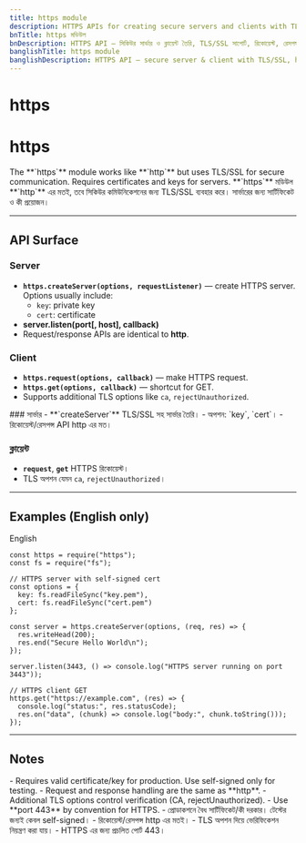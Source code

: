 ```yaml
---
title: https module
description: HTTPS APIs for creating secure servers and clients with TLS/SSL, handling requests, responses, certificates, and streaming bodies.
bnTitle: https মডিউল
bnDescription: HTTPS API — সিকিউর সার্ভার ও ক্লায়েন্ট তৈরি, TLS/SSL সাপোর্ট, রিকোয়েস্ট, রেসপন্স, সার্টিফিকেট ও স্ট্রিম হ্যান্ডলিং।
banglishTitle: https module
banglishDescription: HTTPS API — secure server & client with TLS/SSL, handle request/response, certificates, and streaming bodies.
---
```


# <I18nEnglish>https</I18nEnglish>
# <I18nBangla>https</I18nBangla>


<I18nEnglish>
The **`https`** module works like **`http`** but uses TLS/SSL for secure communication. Requires certificates and keys for servers.
</I18nEnglish>

<I18nBangla>
**`https`** মডিউল **`http`** এর মতই, তবে সিকিউর কমিউনিকেশনের জন্য TLS/SSL ব্যবহার করে। সার্ভারের জন্য সার্টিফিকেট ও কী প্রয়োজন।
</I18nBangla>



---

## API Surface

<I18nEnglish>

### Server
- **`https.createServer(options, requestListener)`** — create HTTPS server.  
  Options usually include:  
  - `key`: private key  
  - `cert`: certificate  
- **server.listen(port[, host], callback)**  
- Request/response APIs are identical to **http**.

### Client
- **`https.request(options, callback)`** — make HTTPS request.  
- **`https.get(options, callback)`** — shortcut for GET.  
- Supports additional TLS options like `ca`, `rejectUnauthorized`.

</I18nEnglish>

<I18nBangla>
### সার্ভার
- **`createServer`** TLS/SSL সহ সার্ভার তৈরি।  
- অপশন: `key`, `cert`।  
- রিকোয়েস্ট/রেসপন্স API http এর মত।

### ক্লায়েন্ট
- **`request`**, **`get`** HTTPS রিকোয়েস্ট।  
- TLS অপশন যেমন `ca`, `rejectUnauthorized`।
</I18nBangla>



---

## Examples (English only)

<Tabs defaultValue="english" className="w-full">
  <TabsList>
    <TabsTrigger value="english">English</TabsTrigger>
  </TabsList>

  <TabsContent value="english">

```bnl
const https = require("https");
const fs = require("fs");

// HTTPS server with self-signed cert
const options = {
  key: fs.readFileSync("key.pem"),
  cert: fs.readFileSync("cert.pem")
};

const server = https.createServer(options, (req, res) => {
  res.writeHead(200);
  res.end("Secure Hello World\n");
});

server.listen(3443, () => console.log("HTTPS server running on port 3443"));

// HTTPS client GET
https.get("https://example.com", (res) => {
  console.log("status:", res.statusCode);
  res.on("data", (chunk) => console.log("body:", chunk.toString()));
});
```
  </TabsContent>
</Tabs>

---

## Notes

<I18nEnglish>
- Requires valid certificate/key for production. Use self-signed only for testing.  
- Request and response handling are the same as **http**.  
- Additional TLS options control verification (CA, rejectUnauthorized).  
- Use **port 443** by convention for HTTPS.  
</I18nEnglish>

<I18nBangla>
- প্রোডাকশনে বৈধ সার্টিফিকেট/কী দরকার। টেস্টের জন্যই কেবল self-signed।  
- রিকোয়েস্ট/রেসপন্স http এর মতই।  
- TLS অপশন দিয়ে ভেরিফিকেশন নিয়ন্ত্রণ করা যায়।  
- HTTPS এর জন্য প্রচলিত পোর্ট 443।  
</I18nBangla>


